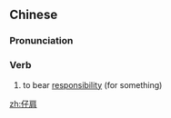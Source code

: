 ==Chinese==
{{zh-forms}}

===Pronunciation===
{{zh-pron
|m=zījiān
|c=zi2 gin1
|cat=v
}}

===Verb===
{{zh-verb}}

# to bear [[responsibility]] (for something)

[[zh:仔肩]]